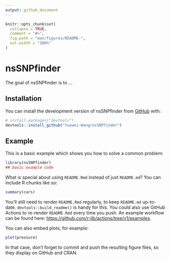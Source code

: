 ```yaml
---
output: github_document
---
```


<!-- README.md is generated from README.Rmd. Please edit that file -->

```r
knitr::opts_chunk$set(
  collapse = TRUE,
  comment = "#>",
  fig.path = "man/figures/README-",
  out.width = "100%"
)
```

# nsSNPfinder

<!-- badges: start -->
<!-- badges: end -->

The goal of nsSNPfinder is to ...

## Installation

You can install the development version of nsSNPfinder from [GitHub](https://github.com/) with:

``` r
# install.packages("devtools")
devtools::install_github("Yuewei-Wang/nsSNPfinder")
```

## Example

This is a basic example which shows you how to solve a common problem:

```r
library(nsSNPfinder)
## basic example code
```

What is special about using `README.Rmd` instead of just `README.md`? You can include R chunks like so:

```r
summary(cars)
```

You'll still need to render `README.Rmd` regularly, to keep `README.md` up-to-date. `devtools::build_readme()` is handy for this. You could also use GitHub Actions to re-render `README.Rmd` every time you push. An example workflow can be found here: <https://github.com/r-lib/actions/tree/v1/examples>.

You can also embed plots, for example:

```r
plot(pressure)
```

In that case, don't forget to commit and push the resulting figure files, so they display on GitHub and CRAN.
